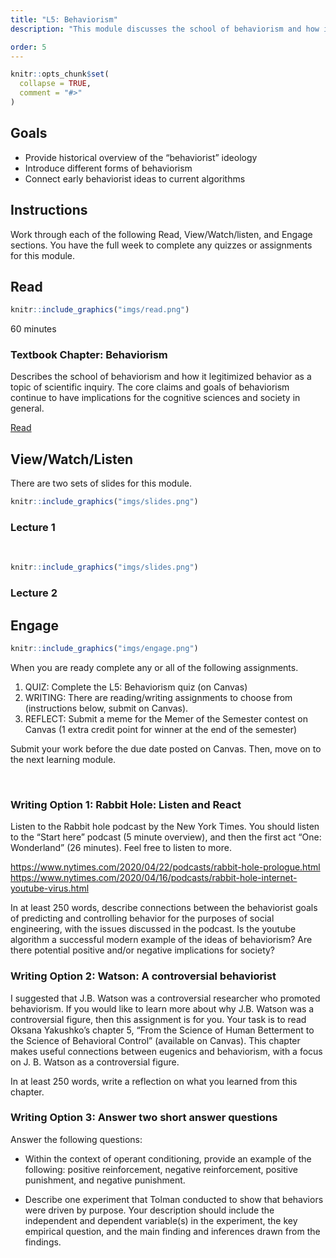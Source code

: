 ```yaml
---
title: "L5: Behaviorism"
description: "This module discusses the school of behaviorism and how it legitimized behavior as a topic of scientific inquiry. The core claims and goals of behaviorism continue to have implications for the cognitive sciences and society in general."

order: 5
---
```


```r
knitr::opts_chunk$set(
  collapse = TRUE,
  comment = "#>"
)
```

## Goals

- Provide historical overview of the "behaviorist" ideology
- Introduce different forms of behaviorism
- Connect early behaviorist ideas to current algorithms


## Instructions 

Work through each of the following Read, View/Watch/listen, and Engage sections. You have the full week to complete any quizzes or assignments for this module.

## Read 

:::::{.card .border .border-2 .border-info .mb-3}
:::: {.grid .g-0}
::: {.g-col-3}
:::: {.card-body}

```r
knitr::include_graphics("imgs/read.png")
```

60 minutes

::::
:::

::: {.g-col-9}
:::: {.card-body}

### Textbook Chapter: Behaviorism

Describes the school of behaviorism and how it legitimized behavior as a topic of scientific inquiry. The core claims and goals of behaviorism continue to have implications for the cognitive sciences and society in general.

<a class="btn btn-outline-info" href="https://teaching-cognition.github.io/cognition/textbook/C6_Behaviorism.html" role="button">Read</a>
::::
:::
::::
:::::


## View/Watch/Listen {.mt-5}

There are two sets of slides for this module.

:::::{.card .border .border-2 .border-info .mb-3}
:::: {.grid .g-0}
::: {.g-col-3}
:::: {.card-body}

```r
knitr::include_graphics("imgs/slides.png")
```

::::
:::

::: {.g-col-9}
:::: {.card-body}
### Lecture 1
<br>
<!--
<a class="btn btn-outline-info" href="https://teaching-cognition.github.io/cognition/slides/L5_behaviorism_1.pdf" role="button">Slides</a>
!-->
::::
:::
::::
:::::

:::::{.card .border .border-2 .border-info .mb-3}
:::: {.grid .g-0}
::: {.g-col-3}
:::: {.card-body}

```r
knitr::include_graphics("imgs/slides.png")
```



::::
:::

::: {.g-col-9}
:::: {.card-body}
### Lecture 2
<!--
<a class="btn btn-outline-info" href="https://teaching-cognition.github.io/cognition/slides/L5_behaviorism_2.pdf" role="button">Slides</a>

!-->
::::
:::
::::
:::::
## Engage {.mt-5}

:::::{.card .border .border-2 .border-info}
:::: {.grid .g-0}
::: {.g-col-3}
:::: {.card-body}

```r
knitr::include_graphics("imgs/engage.png")
```


::::
:::

::: {.g-col-9}
:::: {.card-body}

When you are ready complete any or all of the following assignments.

1. QUIZ: Complete the L5: Behaviorism quiz (on Canvas)
2. WRITING: There are reading/writing assignments to choose from (instructions below, submit on Canvas).
3. REFLECT: Submit a meme for the Memer of the Semester contest on Canvas (1 extra credit point for winner at the end of the semester)

Submit your work before the due date posted on Canvas. Then, move on to the next learning module.
::::
:::
::::
:::::

<br>


### Writing Option 1: Rabbit Hole: Listen and React 

Listen to the Rabbit hole podcast by the New York Times. You should listen to the "Start here" podcast (5 minute overview), and then the first act "One: Wonderland" (26 minutes). Feel free to listen to more.

<https://www.nytimes.com/2020/04/22/podcasts/rabbit-hole-prologue.html>
<https://www.nytimes.com/2020/04/16/podcasts/rabbit-hole-internet-youtube-virus.html>

In at least 250 words, describe connections between the behaviorist goals of predicting and controlling behavior for the purposes of social engineering, with the issues discussed in the podcast. Is the youtube algorithm a successful modern example of the ideas of behaviorism? Are there potential positive and/or negative implications for society?


### Writing Option 2: Watson: A controversial behaviorist 

I suggested that J.B. Watson was a controversial researcher who promoted behaviorism. If you would like to learn more about why J.B. Watson was a controversial figure, then this assignment is for you. Your task is to read Oksana Yakushko's chapter 5, "From the Science of Human Betterment to the Science of Behavioral Control" (available on Canvas). This chapter makes useful connections between eugenics and behaviorism, with a focus on J. B. Watson as a controversial figure.


In at least 250 words, write a reflection on what you learned from this chapter. 

### Writing Option 3: Answer two short answer questions

Answer the following questions:

- Within the context of operant conditioning, provide an example of the following: positive reinforcement, negative reinforcement, positive punishment, and negative punishment.

- Describe one experiment that Tolman conducted to show that behaviors were driven by purpose. Your description should include the independent and dependent variable(s) in the experiment,  the key empirical question, and the main finding and inferences drawn from the findings.
